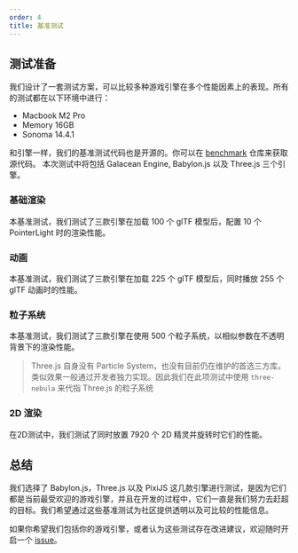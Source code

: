 ```yaml
---
order: 4
title: 基准测试
---
```


## 测试准备

我们设计了一套测试方案，可以比较多种游戏引擎在多个性能因素上的表现。所有的测试都在以下环境中进行：

-  Macbook M2 Pro
-  Memory 16GB
-  Sonoma 14.4.1

和引擎一样，我们的基准测试代码也是开源的。你可以在 [benchmark](https://github.com/galacean/benchmark) 仓库来获取源代码。 本次测试中将包括 Galacean Engine, Babylon.js 以及 Three.js 三个引擎。

### 基础渲染

本基准测试，我们测试了三款引擎在加载 100 个 glTF 模型后，配置 10 个 PointerLight 时的渲染性能。

<BenchmarkDisplay type="gltf" />

### 动画

本基准测试，我们测试了三款引擎在加载 225 个 glTF 模型后，同时播放 255 个 glTF 动画时的性能。

<BenchmarkDisplay type="animation" />

### 粒子系统

本基准测试，我们测试了三款引擎在使用 500 个粒子系统，以相似参数在不透明背景下的渲染性能。

<BenchmarkDisplay type="particle" />

> Three.js 自身没有 Particle System，也没有目前仍在维护的首选三方库。类似效果一般通过开发者独力实现。因此我们在此项测试中使用 `three-nebula` 来代指 Three.js 的粒子系统

### 2D 渲染

在2D测试中，我们测试了同时放置 7920 个 2D 精灵并旋转时它们的性能。

<BenchmarkDisplay type="2d" />

## 总结

我们选择了 Babylon.js，Three.js 以及 PixiJS 这几款引擎进行测试，是因为它们都是当前最受欢迎的游戏引擎，并且在开发的过程中，它们一直是我们努力去赶超的目标。我们希望通过这些基准测试为社区提供透明以及可比较的性能信息。

如果你希望我们包括你的游戏引擎，或者认为这些测试存在改进建议，欢迎随时开启一个 [issue](https://github.com/galacean/benchmark/issues)。